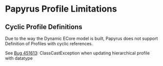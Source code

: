 = Papyrus Profile Limitations =

== Cyclic Profile Definitions ==

Due to the way the Dynamic ECore model is built, Papyrus does not support Definition of Profiles with cyclic references.

See [[https://bugs.eclipse.org/bugs/show_bug.cgi?id=451613|Bug 451613]]: ClassCastException when updating hierarchical profile with datatype